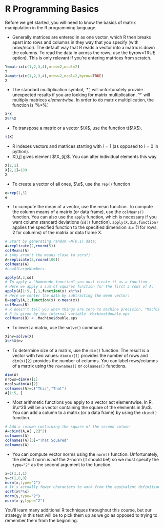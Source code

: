# R Programming Basics

Before we get started, you will need to know the basics of matrix manipulation in the R programming language:

- Generally matrices are entered in as one vector, which R then breaks apart into rows and columns in they way that you specify (with nrow/ncol). The default way that R reads a vector into a matrix is down the columns. To read the data in across the rows, use the byrow=TRUE option). This is only relevant if you're entering matrices from scratch.

```r
Y=matrix(c(1,2,3,4),nrow=2,ncol=2)
Y
X=matrix(c(1,2,3,4),nrow=2,ncol=2,byrow=TRUE)
X
```

- The standard multiplication symbol, '\*', will unfortunately provide unexpected results if you are looking for matrix multiplication. '\*' will multiply matrices _elementwise_.  In order to do matrix multiplication, the function is '%\*%'.

```r
X*X
X%*%X
```

- To transpose a matrix or a vector $\X$, use the function t($\X$).
```r
t(X)
```

- R indexes vectors and matrices starting with $i=1$ (as opposed to $i=0$ in python).
- X[i,j] gives element $\X_{ij}$. You can alter individual elements this way.

```r
X[2,1]
X[2,1]=100
X
```

- To create a vector of all ones, $\e$, use the ```  rep()``` function

```r
e=rep(1,5)
e
```

- To compute the mean of a vector, use the mean function. To compute the column means of a matrix (or data frame), use the ```  colMeans() ```  function. You can also use the ``` apply``` function, which is necessary if you want column standard deviations (```  sd() ``` function). ```  apply(X,dim,function)``` applies the specified function to the specified dimension ```  dim``` (1 for rows, 2 for columns) of the matrix or data frame X.
```r
# Start by generating random ~N(0,1) data:
A=replicate(2,rnorm(5))
colMeans(A)
# (Why aren't the means close to zero?)
A=replicate(2,rnorm(100))
colMeans(A)
#LawOfLargeNumbers.

apply(A,2,sd)
# To apply a "homemade function" you must create it as a function
# Here we apply a sum of squares function for the first 5 rows of A:
apply(A[1:5, ],1,function(x) x%*%x)
# Here we center the data by subtracting the mean vector:
B=apply(A,2,function(x) x-mean(x))
colMeans(B)
# R doesn't tell you when things are zero to machine precision. "Machine zero" in
# R is given by the internal variable .Machine$double.eps
colMeans(B) < .Machine$double.eps
```

- To invert a matrix, use the ```  solve()``` command.

```r
Xinv=solve(X)
X%*%Xinv
```

- To determine size of a matrix, use the ```  dim()``` function. The result is a vector with two values: ```  dim(x)[1]``` provides the number of rows and ```  dim(x)[2]``` provides the number of columns. You can label rows/columns of a matrix using the ```  rownames()``` or ```  colnames()``` functions.

```r
dim(A)
nrows=dim(A)[1]
ncols=dim(A)[2]
colnames(A)=c("This","That")
A[1:5, ]
```

- Most arithmetic functions you apply to a vector act elementwise. In R, $\x^2$ will be a vector containing the square of the elements in $\x$. You can add a column to a matrix (or a data frame) by using the ```  cbind()``` function.

```r
# Add a column containing the square of the second column
A=cbind(A,A[ ,2]^2)
colnames(A)
colnames(A)[3]="That Squared"
colnames(A)
```

- You can compute vector norms using the ```  norm() ``` function. Unfortunately, the default norm is _not_ the $2$-norm (it should be!) so we must specify the ``` type="2" ``` as the second argument to the function.

```r
x=c(1,1,1)
y=c(1,0,0)
norm(x,type="2")
# It's actually fewer characters to work from the equivalent definition:
sqrt(x%*%x)
norm(y,type="2")
norm(x-y,type="2")
```

You'll learn many additional R techniques throughout this course, but our strategy in this text will be to pick them up as we go as opposed to trying to remember them from the beginning.

